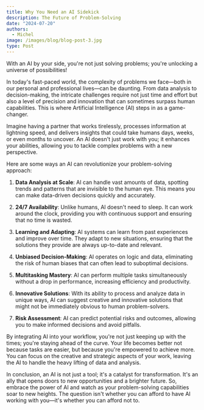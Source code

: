 ```yaml
---
title: Why You Need an AI Sidekick
description: The Future of Problem-Solving
date: "2024-07-20"
authors:
  - Michel
image: /images/blog/blog-post-3.jpg
type: Post
---
```

With an AI by your side, you're not just solving problems; you're unlocking a universe of possibilities!

In today's fast-paced world, the complexity of problems we face—both in our personal and professional lives—can be daunting. From data analysis to decision-making, the intricate challenges require not just time and effort but also a level of precision and innovation that can sometimes surpass human capabilities. This is where Artificial Intelligence (AI) steps in as a game-changer.

Imagine having a partner that works tirelessly, processes information at lightning speed, and delivers insights that could take humans days, weeks, or even months to uncover. An AI doesn't just work with you; it enhances your abilities, allowing you to tackle complex problems with a new perspective.

Here are some ways an AI can revolutionize your problem-solving approach:

1. **Data Analysis at Scale**: AI can handle vast amounts of data, spotting trends and patterns that are invisible to the human eye. This means you can make data-driven decisions quickly and accurately.

2. **24/7 Availability**: Unlike humans, AI doesn't need to sleep. It can work around the clock, providing you with continuous support and ensuring that no time is wasted.

3. **Learning and Adapting**: AI systems can learn from past experiences and improve over time. They adapt to new situations, ensuring that the solutions they provide are always up-to-date and relevant.

4. **Unbiased Decision-Making**: AI operates on logic and data, eliminating the risk of human biases that can often lead to suboptimal decisions.

5. **Multitasking Mastery**: AI can perform multiple tasks simultaneously without a drop in performance, increasing efficiency and productivity.

6. **Innovative Solutions**: With its ability to process and analyze data in unique ways, AI can suggest creative and innovative solutions that might not be immediately obvious to human problem-solvers.

7. **Risk Assessment**: AI can predict potential risks and outcomes, allowing you to make informed decisions and avoid pitfalls.

By integrating AI into your workflow, you're not just keeping up with the times; you're staying ahead of the curve. Your life becomes better not because tasks are easier, but because you're empowered to achieve more. You can focus on the creative and strategic aspects of your work, leaving the AI to handle the heavy lifting of data and analysis.

In conclusion, an AI is not just a tool; it's a catalyst for transformation. It's an ally that opens doors to new opportunities and a brighter future. So, embrace the power of AI and watch as your problem-solving capabilities soar to new heights. The question isn't whether you can afford to have AI working with you—it's whether you can afford not to.